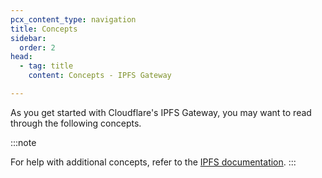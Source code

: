 ```yaml
---
pcx_content_type: navigation
title: Concepts
sidebar:
  order: 2
head:
  - tag: title
    content: Concepts - IPFS Gateway

---
```



As you get started with Cloudflare's IPFS Gateway, you may want to read through the following concepts.

<DirectoryListing />

:::note

For help with additional concepts, refer to the [IPFS documentation](https://docs.ipfs.tech/concepts/).
:::
